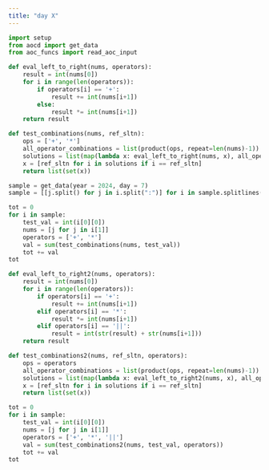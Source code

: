 ```yaml
---
title: "day X"
---
```

```python
import setup
from aocd import get_data
from aoc_funcs import read_aoc_input
```

```python
def eval_left_to_right(nums, operators):
    result = int(nums[0])
    for i in range(len(operators)):
        if operators[i] == '+':
            result += int(nums[i+1])
        else:
            result *= int(nums[i+1])
    return result

def test_combinations(nums, ref_sltn):
    ops = ['+', '*']
    all_operator_combinations = list(product(ops, repeat=len(nums)-1))
    solutions = list(map(lambda x: eval_left_to_right(nums, x), all_operator_combinations))
    x = [ref_sltn for i in solutions if i == ref_sltn]
    return list(set(x))

sample = get_data(year = 2024, day = 7)
sample = [[j.split() for j in i.split(":")] for i in sample.splitlines()]

tot = 0
for i in sample:
    test_val = int(i[0][0])
    nums = [j for j in i[1]]
    operators = ['+', '*']
    val = sum(test_combinations(nums, test_val))
    tot += val
tot
```

```python
def eval_left_to_right2(nums, operators):
    result = int(nums[0])
    for i in range(len(operators)):
        if operators[i] == '+':
            result += int(nums[i+1])
        elif operators[i] == '*':
            result *= int(nums[i+1])
        elif operators[i] == '||':
            result = int(str(result) + str(nums[i+1]))
    return result

def test_combinations2(nums, ref_sltn, operators):
    ops = operators
    all_operator_combinations = list(product(ops, repeat=len(nums)-1))
    solutions = list(map(lambda x: eval_left_to_right2(nums, x), all_operator_combinations))
    x = [ref_sltn for i in solutions if i == ref_sltn]
    return list(set(x))

tot = 0
for i in sample:
    test_val = int(i[0][0])
    nums = [j for j in i[1]]
    operators = ['+', '*', '||']
    val = sum(test_combinations2(nums, test_val, operators))
    tot += val
tot
```
